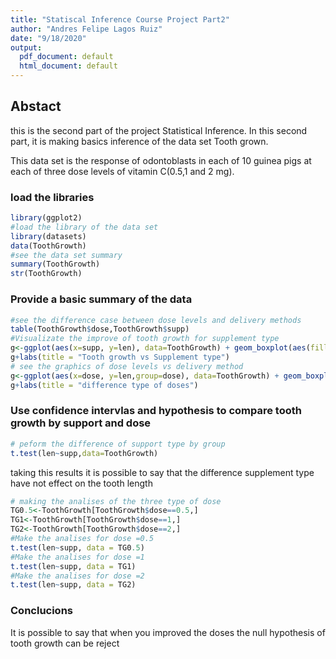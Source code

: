 ```yaml
---
title: "Statiscal Inference Course Project Part2"
author: "Andres Felipe Lagos Ruiz"
date: "9/18/2020"
output:
  pdf_document: default
  html_document: default
---
```


## Abstact

this is the second part of the project Statistical Inference. In this second part, it is making basics inference of the data set Tooth grown.  

This data set is the response of odontoblasts in each of 10 guinea pigs at each of three dose levels of vitamin C(0.5,1 and 2 mg).  

### load the libraries

 ```r
 library(ggplot2)
 #load the library of the data set
 library(datasets)
 data(ToothGrowth)
 #see the data set summary
 summary(ToothGrowth)
 str(ToothGrowth)
 ```
### Provide a basic summary of the data

 ```r
#see the difference case between dose levels and delivery methods
table(ToothGrowth$dose,ToothGrowth$supp)
#Visualizate the improve of tooth growth for supplement type
g<-ggplot(aes(x=supp, y=len), data=ToothGrowth) + geom_boxplot(aes(fill=supp))
g+labs(title = "Tooth growth vs Supplement type")
# see the graphics of dose levels vs delivery method
g<-ggplot(aes(x=dose, y=len,group=dose), data=ToothGrowth) + geom_boxplot(aes(fill=dose))
g+labs(title = "difference type of doses")
```
### Use confidence intervlas and hypothesis to compare tooth growth by support and dose
 ```r
# peform the difference of support type by group
t.test(len~supp,data=ToothGrowth)
```
taking this results it is possible to say that the difference supplement type have not effect on the tooth length

 ```r
 # making the analises of the three type of dose
 TG0.5<-ToothGrowth[ToothGrowth$dose==0.5,]
 TG1<-ToothGrowth[ToothGrowth$dose==1,]
 TG2<-ToothGrowth[ToothGrowth$dose==2,]
 #Make the analises for dose =0.5
 t.test(len~supp, data = TG0.5)
 #Make the analises for dose =1
 t.test(len~supp, data = TG1)
 #Make the analises for dose =2
 t.test(len~supp, data = TG2)
 ```
### Conclucions

It is possible to say that when you improved the doses the null hypothesis of tooth growth can be reject